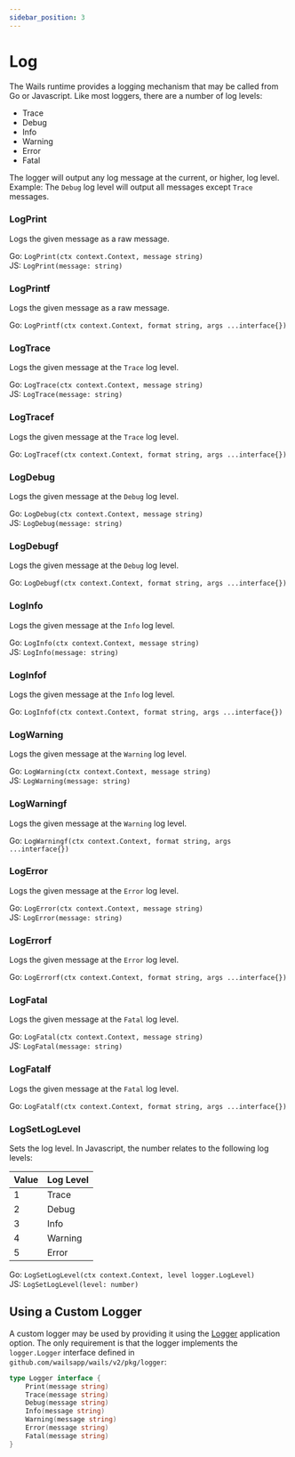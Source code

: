 ```yaml
---
sidebar_position: 3
---
```


# Log

The Wails runtime provides a logging mechanism that may be called from Go or Javascript. Like most loggers, there are a number of log levels:

- Trace
- Debug
- Info
- Warning
- Error
- Fatal

The logger will output any log message at the current, or higher, log level. Example: The `Debug` log level will output all messages except `Trace` messages.

### LogPrint

Logs the given message as a raw message.

Go: `LogPrint(ctx context.Context, message string)`<br/> JS: `LogPrint(message: string)`

### LogPrintf

Logs the given message as a raw message.

Go: `LogPrintf(ctx context.Context, format string, args ...interface{})`<br/>

### LogTrace

Logs the given message at the `Trace` log level.

Go: `LogTrace(ctx context.Context, message string)`<br/> JS: `LogTrace(message: string)`

### LogTracef

Logs the given message at the `Trace` log level.

Go: `LogTracef(ctx context.Context, format string, args ...interface{})`<br/>

### LogDebug

Logs the given message at the `Debug` log level.

Go: `LogDebug(ctx context.Context, message string)`<br/> JS: `LogDebug(message: string)`

### LogDebugf

Logs the given message at the `Debug` log level.

Go: `LogDebugf(ctx context.Context, format string, args ...interface{})`<br/>

### LogInfo

Logs the given message at the `Info` log level.

Go: `LogInfo(ctx context.Context, message string)`<br/> JS: `LogInfo(message: string)`

### LogInfof

Logs the given message at the `Info` log level.

Go: `LogInfof(ctx context.Context, format string, args ...interface{})`<br/>

### LogWarning

Logs the given message at the `Warning` log level.

Go: `LogWarning(ctx context.Context, message string)`<br/> JS: `LogWarning(message: string)`

### LogWarningf

Logs the given message at the `Warning` log level.

Go: `LogWarningf(ctx context.Context, format string, args ...interface{})`<br/>

### LogError

Logs the given message at the `Error` log level.

Go: `LogError(ctx context.Context, message string)`<br/> JS: `LogError(message: string)`

### LogErrorf

Logs the given message at the `Error` log level.

Go: `LogErrorf(ctx context.Context, format string, args ...interface{})`<br/>

### LogFatal

Logs the given message at the `Fatal` log level.

Go: `LogFatal(ctx context.Context, message string)`<br/> JS: `LogFatal(message: string)`

### LogFatalf

Logs the given message at the `Fatal` log level.

Go: `LogFatalf(ctx context.Context, format string, args ...interface{})`<br/>

### LogSetLogLevel

Sets the log level. In Javascript, the number relates to the following log levels:

| Value | Log Level |
| ----- | --------- |
| 1     | Trace     |
| 2     | Debug     |
| 3     | Info      |
| 4     | Warning   |
| 5     | Error     |

Go: `LogSetLogLevel(ctx context.Context, level logger.LogLevel)`<br/> JS: `LogSetLogLevel(level: number)`

## Using a Custom Logger

A custom logger may be used by providing it using the [Logger](../options.mdx#logger) application option. The only requirement is that the logger implements the `logger.Logger` interface defined in `github.com/wailsapp/wails/v2/pkg/logger`:

```go title="logger.go"
type Logger interface {
    Print(message string)
    Trace(message string)
    Debug(message string)
    Info(message string)
    Warning(message string)
    Error(message string)
    Fatal(message string)
}
```
